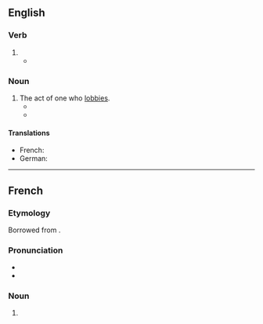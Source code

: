==English==
{{wikipedia}}

===Verb===
{{head|en|verb form}}

# {{present participle of|en|lobby#Verb|lobby|nocat=1}}
#* {{quote-journal|en|date=April 15, 2012|author=[[w:Phil McNulty|Phil McNulty]]|work=BBC
|title=[http://www.bbc.co.uk/sport/0/football/17649443 Tottenham 1-5 Chelsea]
|passage=The referee seemed well placed to award the goal, but video evidence suggested the protests were well founded and the incident only strengthens the case of those '''lobbying''' for technology to assist officials.}}

===Noun===
{{en-noun}}

# The act of one who [[lobby#Verb|lobbies]].
#* {{quote-journal|en|year=1961|month=January|title=Talking of Trains: Marples out of step|journal=Trains Illustrated|page=1|text=They showed a new and encouraging Parliamentary appreciation that it is time our national transport problems were examined expertly and without doctrinaire prejudice of any sort&mdash;or too much attention to the '''lobbying''' of some powerful special interests.}}
#* {{quote-book|en|year=2003|author=Elizabeth Crawford|title=Women's Suffrage Movement: A Reference Guide 1866-1928|passage=Although Sylvia had been present with her mother at the various '''lobbyings''' of parliament in 1905 she had not attempted, in the midst of her studies, to build up any support for WSPU policy in London.}}

====Translations====
{{trans-top|act of one who lobbies}}
* French: {{t+|fr|lobbying|m}}
* German: {{t+|de|Lobbyarbeit|f}}
{{trans-bottom}}

----

==French==

===Etymology===
Borrowed from {{bor|fr|en|lobbying}}.

===Pronunciation===
* {{fr-IPA|lobby_ing}}
* {{audio|fr|LL-Q150 (fra)-Poslovitch-lobbying.wav|Audio}}

===Noun===
{{fr-noun|m}}

# {{l|en|lobbying}}